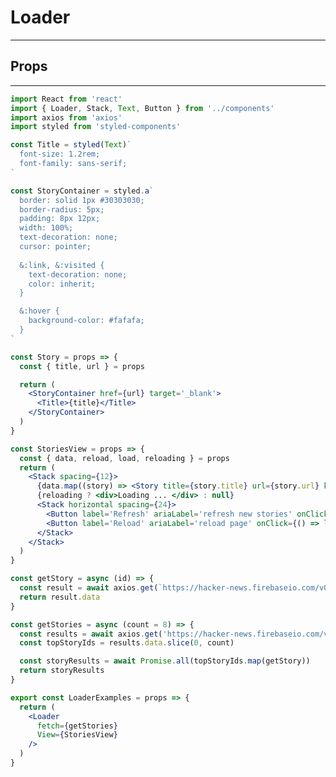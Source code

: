 
<Meta title='Components|Loader' component={Loader} />

# Loader
---
## Props
---
<Props of={Loader} />

<Preview>
  <Story name='loading'>
    <LoaderExamples />
  </Story>
</Preview>

```jsx
import React from 'react'
import { Loader, Stack, Text, Button } from '../components'
import axios from 'axios'
import styled from 'styled-components'

const Title = styled(Text)`
  font-size: 1.2rem;
  font-family: sans-serif;
`

const StoryContainer = styled.a`
  border: solid 1px #30303030;
  border-radius: 5px;
  padding: 8px 12px;
  width: 100%;
  text-decoration: none;
  cursor: pointer;
  
  &:link, &:visited {
    text-decoration: none;
    color: inherit;
  }

  &:hover {
    background-color: #fafafa;
  }
`

const Story = props => {
  const { title, url } = props

  return (
    <StoryContainer href={url} target='_blank'>
      <Title>{title}</Title>
    </StoryContainer>
  )
}

const StoriesView = props => {
  const { data, reload, load, reloading } = props
  return (
    <Stack spacing={12}>
      {data.map((story) => <Story title={story.title} url={story.url} key={story.id} />)}
      {reloading ? <div>Loading ... </div> : null}
      <Stack horizontal spacing={24}>
        <Button label='Refresh' ariaLabel='refresh new stories' onClick={() => reload()} />
        <Button label='Reload' ariaLabel='reload page' onClick={() => load()} />
      </Stack>
    </Stack>
  )
}

const getStory = async (id) => {
  const result = await axios.get(`https://hacker-news.firebaseio.com/v0/item/${id}.json`)
  return result.data
}

const getStories = async (count = 8) => {
  const results = await axios.get('https://hacker-news.firebaseio.com/v0/topstories.json')
  const topStoryIds = results.data.slice(0, count)

  const storyResults = await Promise.all(topStoryIds.map(getStory))
  return storyResults
}

export const LoaderExamples = props => {
  return (
    <Loader
      fetch={getStories}
      View={StoriesView}
    />
  )
}
```
